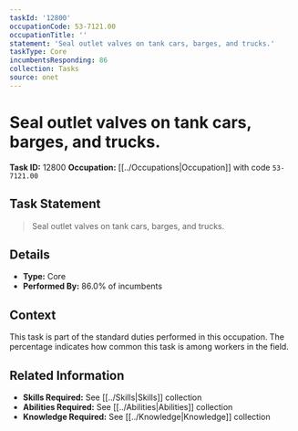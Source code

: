 ```yaml
---
taskId: '12800'
occupationCode: 53-7121.00
occupationTitle: ''
statement: 'Seal outlet valves on tank cars, barges, and trucks.'
taskType: Core
incumbentsResponding: 86
collection: Tasks
source: onet
---
```

# Seal outlet valves on tank cars, barges, and trucks.

**Task ID:** 12800
**Occupation:** [[../Occupations|Occupation]] with code `53-7121.00`

## Task Statement

> Seal outlet valves on tank cars, barges, and trucks.

## Details

- **Type:** Core
- **Performed By:** 86.0% of incumbents

## Context

This task is part of the standard duties performed in this occupation. The percentage indicates how common this task is among workers in the field.

## Related Information

- **Skills Required:** See [[../Skills|Skills]] collection
- **Abilities Required:** See [[../Abilities|Abilities]] collection
- **Knowledge Required:** See [[../Knowledge|Knowledge]] collection
